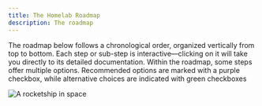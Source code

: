 ```yaml
---
title: The Homelab Roadmap
description: The roadmap
---
```



<Aside type="tip">
  The roadmap below follows a chronological order, organized vertically from top to bottom. Each step or sub-step is interactive—clicking on it will take you directly to its detailed documentation. Within the roadmap, some steps offer multiple options. Recommended options are marked with a purple checkbox, while alternative choices are indicated with green checkboxes
</Aside>

![A rocketship in space](../../../assets/roadmap.png)